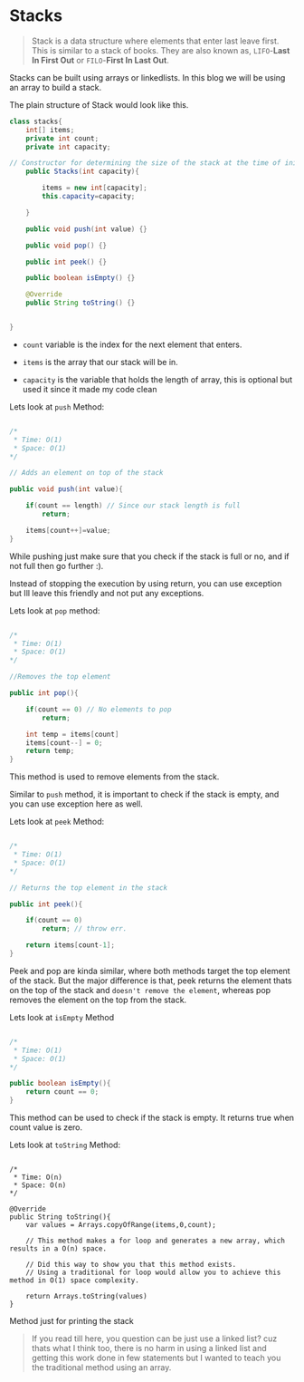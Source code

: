 # Stacks

> Stack is a data structure where elements that enter last leave first. This is similar to a stack of books.
> They are also known as, `LIFO`-**Last In First Out** or `FILO`-**First In Last Out**.

Stacks can be built using arrays or linkedlists. In this blog we will be using an array to build a stack.

The plain structure of Stack would look like this.

```java:Stacks.java
class stacks{
    int[] items;
    private int count;
    private int capacity;

// Constructor for determining the size of the stack at the time of initialization
    public Stacks(int capacity){

        items = new int[capacity];
        this.capacity=capacity;

    }

    public void push(int value) {}

    public void pop() {}

    public int peek() {}

    public boolean isEmpty() {}

    @Override
    public String toString() {}


}
```

- `count` variable is the index for the next element that enters.

- `items` is the array that our stack will be in.

- `capacity` is the variable that holds the length of array, this is optional but used it since it made my code clean

Lets look at `push` Method:

```java:push.java

/*
 * Time: O(1)
 * Space: O(1)
*/

// Adds an element on top of the stack

public void push(int value){

    if(count == length) // Since our stack length is full
        return;

    items[count++]=value;
}
```

While pushing just make sure that you check if the stack is full or no, and if not full then go further :).

Instead of stopping the execution by using return, you can use exception but Ill leave this friendly and not put any exceptions.

Lets look at `pop` method:

```java:pop.java

/*
 * Time: O(1)
 * Space: O(1)
*/

//Removes the top element

public int pop(){

    if(count == 0) // No elements to pop
        return;

    int temp = items[count]
    items[count--] = 0;
    return temp;
}
```

This method is used to remove elements from the stack.

Similar to `push` method, it is important to check if the stack is empty, and you can use exception here as well.

Lets look at `peek` Method:

```java:peek.java

/*
 * Time: O(1)
 * Space: O(1)
*/

// Returns the top element in the stack

public int peek(){

    if(count == 0)
        return; // throw err.

    return items[count-1];
}
```

Peek and pop are kinda similar, where both methods target the top element of the stack.
But the major difference is that, peek returns the element thats on the top of the stack and `doesn't remove the element`, whereas pop removes the element on the top from the stack.

Lets look at `isEmpty` Method

```java:isEmpty.java

/*
 * Time: O(1)
 * Space: O(1)
*/

public boolean isEmpty(){
    return count == 0;
}
```

This method can be used to check if the stack is empty. It returns true when count value is zero.

Lets look at `toString` Method:

```java:toString

/*
 * Time: O(n)
 * Space: O(n)
*/

@Override
public String toString(){
    var values = Arrays.copyOfRange(items,0,count);

    // This method makes a for loop and generates a new array, which results in a O(n) space.

    // Did this way to show you that this method exists.
    // Using a traditional for loop would allow you to achieve this method in O(1) space complexity.

    return Arrays.toString(values)
}
```

Method just for printing the stack

> If you read till here, you question can be just use a linked list? cuz thats what I think too, there is no harm in using a linked list
> and getting this work done in few statements but I wanted to teach you the traditional method using an array.
